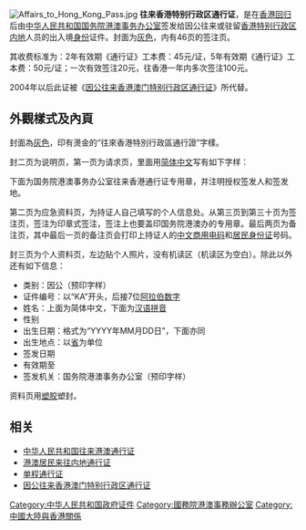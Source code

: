 [[File:Affairs_to_Hong_Kong_Pass.jpg|thumb]]
'''往来香港特别行政区通行证'''，是在[[香港回归|香港回归]]后由[[中华人民共和国国务院|中华人民共和国国务院]][[国务院港澳事务办公室|港澳事务办公室]]签发给因公往来或驻留[[香港特别行政区|香港特别行政区]][[内地|内地]]人员的出入境[[身份|身份]]证件。封面为[[灰色|灰色]]，内有46页的签注页。

其收费标准为：2年有效期《通行证》工本费：45元/证，5年有效期《通行证》工本费：50元/证；一次有效签注20元，往香港一年内多次签注100元。

2004年以后此证被《[[因公往来香港澳门特别行政区通行证|因公往来香港澳门特别行政区通行证]]》所代替。

== 外觀樣式及內頁 ==
封面為[[灰色|灰色]]，印有燙金的“往來香港特別行政區通行證”字樣。

封二页为说明页，第一页为请求页，里面用[[简体中文|简体中文]]写有如下字样：

{{Cquote|本通行证前往香港特别行政区有效。
中华人民共和国国务院港澳事务办公室请[[香港特别行政区政府|香港特别行政区政府]]对持证人依法予以保护并给予通行的便利和必要的协助。}}

下面为国务院港澳事务办公室往来香港通行证专用章，并注明授权签发人和签发地。

第二页为应急资料页，为持证人自己填写的个人信息处。从第三页到第三十页为签注页，签注为印章式签注，签注上也要盖印国务院港澳办的专用章。最后两页为备注页，其中最后一页的备注页会打印上持证人的[[中文商用电码|中文商用电码]]和[[居民身份证|居民身份证]]号码。

封三页为个人资料页，左边贴个人照片，没有机读区（机读区为空白）。除此以外还有如下信息：

* 类别：因公（预印字样）
* 证件编号：以“KA”开头，后接7位[[阿拉伯数字|阿拉伯数字]]
* 姓名：上面为简体中文，下面为[[汉语拼音|汉语拼音]]
* 性别
* 出生日期：格式为“YYYY年MM月DD日”，下面亦同
* 出生地点：以[[中華人民共和國行政區劃|省]]为单位
* 签发日期
* 有效期至
* 签发机关：国务院港澳事务办公室（预印字样）

资料页用[[塑胶|塑胶]]塑封。

== 相关 ==
*[[中华人民共和国往来港澳通行证|中华人民共和国往来港澳通行证]]
*[[港澳居民来往内地通行证|港澳居民来往内地通行证]]
*[[单程通行证|单程通行证]]
*[[因公往来香港澳门特别行政区通行证|因公往来香港澳门特别行政区通行证]]

[[Category:中华人民共和国政府证件|Category:中华人民共和国政府证件]]
[[Category:國務院港澳事務辦公室|Category:國務院港澳事務辦公室]]
[[Category:中國大陸與香港關係|Category:中國大陸與香港關係]]